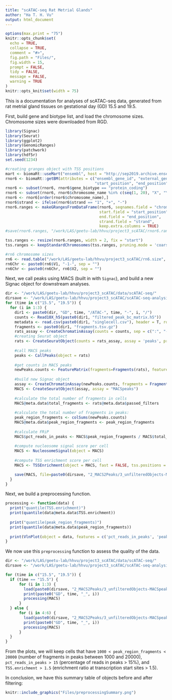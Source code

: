 ```yaml
---
title: "scATAC-seq Rat Metrial Glands"
author: "Ha T. H. Vu"
output: html_document
---
```

  
```r
options(max.print = "75")
knitr::opts_chunk$set(
  echo = TRUE,
  collapse = TRUE,
  comment = "#>",
  fig.path = "Files/",
  fig.width = 15,
  prompt = FALSE,
  tidy = FALSE,
  message = FALSE,
  warning = TRUE
)
knitr::opts_knit$set(width = 75)
```

This is a documentation for analyses of scATAC-seq data, generated from rat metrial gland tissues on gestational day (GD) 15.5 and 19.5. <br>

First, build gene and biotype list, and load the chromosome sizes. Chromosome sizes were downloaded from RGD.

```r
library(Signac)
library(Seurat)
library(ggplot2)
library(GenomicRanges)
library(patchwork)
library(hdf5r)
set.seed(1234)

#creating granges object with TSS positions
mart <- biomaRt::useMart("ensembl", host = "http://sep2019.archive.ensembl.org", dataset = "rnorvegicus_gene_ensembl")
rnor6 <- biomaRt::getBM(attributes = c("ensembl_gene_id", "external_gene_name", "chromosome_name",
                                       "start_position", "end_position", "strand", "gene_biotype"), mart = mart)
rnor6 <- subset(rnor6, rnor6$gene_biotype == "protein_coding")
rnor6 <- subset(rnor6, rnor6$chromosome_name %in% c(seq(1, 20), "X", "Y"))
rnor6 <- rnor6[order(rnor6$chromosome_name),]
rnor6$strand <- ifelse(rnor6$strand == "1", "+", "-")
rnor6.ranges <- makeGRangesFromDataFrame(rnor6, seqnames.field = "chromosome_name",
                                         start.field = "start_position",
                                         end.field = "end_position",
                                         strand.field = "strand",
                                         keep.extra.columns = TRUE)
#save(rnor6.ranges, "/work/LAS/geetu-lab/hhvu/project3_scATAC/rnor6.ranges.rda")

tss.ranges <- resize(rnor6.ranges, width = 2, fix = "start")
tss.ranges <- keepStandardChromosomes(tss.ranges, pruning.mode = 'coarse')

#rn6 chromosome sizes
rn6 <- read.table("/work/LAS/geetu-lab/hhvu/project3_scATAC/rn6.size", header = F)
rn6Chr <- paste0(rn6$V1, "-1-", sep = "")
rn6Chr <- paste0(rn6Chr, rn6$V2, sep = "")
```

Next, we call peaks using MACS (built in with `Signac`), and build a new Signac object for downstream analyses.
```r
dir <- "/work/LAS/geetu-lab/hhvu/project3_scATAC/data/scATAC-seq/"
dirsave <- "/work/LAS/geetu-lab/hhvu/project3_scATAC/scATAC-seq-analysis/1_preprocess/"
for (time in c("15.5", "19.5")) {
  for (i in 1:3) {
    dir1 <- paste0(dir, "GD", time, "/ATAC-", time, "-", i, "/")
    counts <- Read10X_h5(paste0(dir1, "filtered_peak_bc_matrix.h5"))
    metadata <- read.csv(paste0(dir1, "singlecell.csv"), header = T, row.names = 1)
    fragments <- paste0(dir1, "fragments.tsv.gz")
    rats_assay <- CreateChromatinAssay(counts = counts, sep = c(":", "-"), fragments = fragments, min.cells = 1)
    #creating Seurat object
    rats <- CreateSeuratObject(counts = rats_assay, assay = 'peaks', project = 'ATAC',  meta.data = metadata)
    
    #call MACS peaks
    peaks <- CallPeaks(object = rats)
    
    #get counts in MACS peaks
    newPeaks.counts <- FeatureMatrix(fragments=Fragments(rats), features=peaks, cells=colnames(rats))
    
    #build new Signac object
    assay <- CreateChromatinAssay(newPeaks.counts, fragments = Fragments(rats))
    MACS <- CreateSeuratObject(assay, assay = "MACSpeaks")
    
    #calculate the total number of fragments in cells
    MACS@meta.data$total_fragments <- rats@meta.data$passed_filters
    
    #calculate the total number of fragments in peaks:
    peak_region_fragments <- colSums(newPeaks.counts)
    MACS@meta.data$peak_region_fragments <- peak_region_fragments
    
    #calculate FRiP
    MACS$pct_reads_in_peaks <- MACS$peak_region_fragments / MACS$total_fragments * 100
    
    #compute nucleosome signal score per cell
    MACS <- NucleosomeSignal(object = MACS)
    
    #compute TSS enrichment score per cell
    MACS <- TSSEnrichment(object = MACS, fast = FALSE, tss.positions = tss.ranges)

    save(MACS, file=paste0(dirsave, "2_MACS2Peaks/3_unfilteredObjects-MACSpeaks/GD", time, "_", i, ".rda"))
  }
}
```

Next, we build a preprocessing function.
```r
processing <- function(data) {
  print("quantile(TSS.enrichment)")
  print(quantile(data@meta.data$TSS.enrichment))
  
  print("quantile(peak_region_fragments)")
  print(quantile(data@meta.data$peak_region_fragments))
  
  print(VlnPlot(object = data, features = c('pct_reads_in_peaks', 'peak_region_fragments', 'TSS.enrichment', 'nucleosome_signal'), pt.size = 0.1, ncol = 4))
}
```

We now use this `preprocessing` function to assess the quality of the data.
```r
dir <- "/work/LAS/geetu-lab/hhvu/project3_scATAC/data/scATAC-seq/"
dirsave <- "/work/LAS/geetu-lab/hhvu/project3_scATAC/scATAC-seq-analysis/1_preprocess/"

for (time in c("15.5", "19.5")) {
  if (time == "15.5") {
      for (i in 1:3) {
        load(paste0(dirsave, "2_MACS2Peaks/3_unfilteredObjects-MACSpeaks/GD", time, "_", i, ".rda"))
        print(paste0("GD", time, "_", i))
        processing(MACS)
      }
  } else {
      for (i in 4:6) {
        load(paste0(dirsave, "2_MACS2Peaks/3_unfilteredObjects-MACSpeaks/GD", time, "_", i, ".rda"))
        print(paste0("GD", time, "_", i))
        processing(MACS)
      }
  }
}
```
From the plots, we will keep cells that have `1000 < peak_region_fragments < 20000` (number of fragments in peaks between 1000 and 20000), `pct_reads_in_peaks > 15` (percentage of reads in peaks > 15\%), and `TSS.enrichment > 1.5` (enrichment ratio at transcription start sites > 1.5). <br>

In conclusion, we have this summary table of objects before and after filtering:
```r
knitr::include_graphics("Files/preprocessingSummary.png")
```
